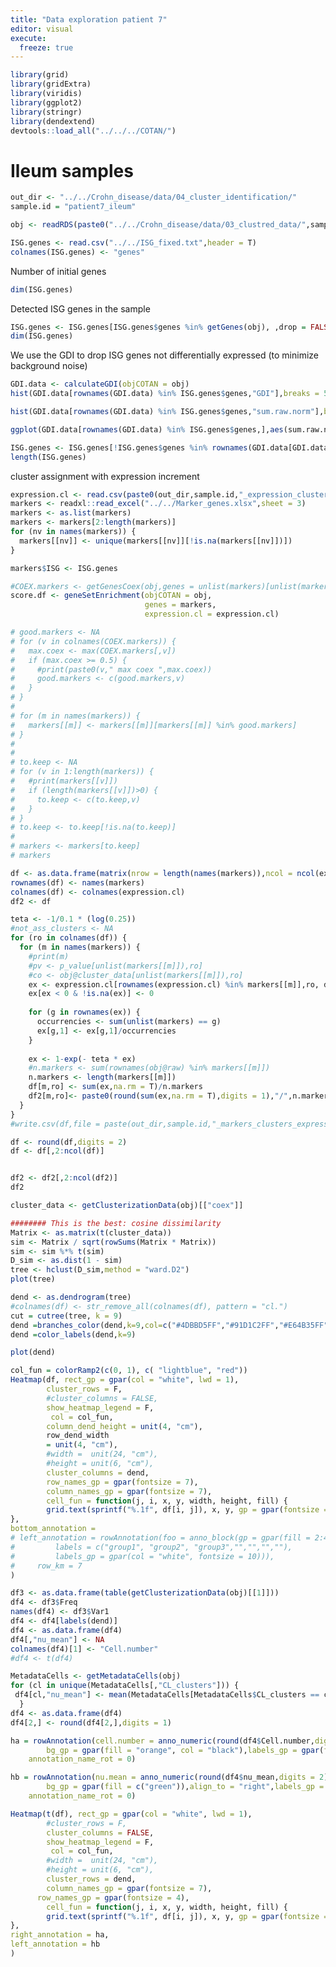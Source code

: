```yaml
---
title: "Data exploration patient 7"
editor: visual
execute: 
  freeze: true
---
```


```r
library(grid)
library(gridExtra)
library(viridis)
library(ggplot2)
library(stringr)
library(dendextend)
devtools::load_all("../../../COTAN/")
```

# Ileum samples

```r
out_dir <- "../../Crohn_disease/data/04_cluster_identification/"
sample.id = "patient7_ileum"

obj <- readRDS(paste0("../../Crohn_disease/data/03_clustred_data/",sample.id,"_merged_cotan.RDS"))

ISG.genes <- read.csv("../../ISG_fixed.txt",header = T)
colnames(ISG.genes) <- "genes"
```

Number of initial genes

```r
dim(ISG.genes)

```

Detected ISG genes in the sample

```r
ISG.genes <- ISG.genes[ISG.genes$genes %in% getGenes(obj), ,drop = FALSE]
dim(ISG.genes)
```

We use the GDI to drop ISG genes not differentially expressed (to minimize background noise)

```r
GDI.data <- calculateGDI(objCOTAN = obj)
hist(GDI.data[rownames(GDI.data) %in% ISG.genes$genes,"GDI"],breaks = 50)
```

```r
hist(GDI.data[rownames(GDI.data) %in% ISG.genes$genes,"sum.raw.norm"],breaks = 50)
```

```r
ggplot(GDI.data[rownames(GDI.data) %in% ISG.genes$genes,],aes(sum.raw.norm, GDI)) + geom_point()
```

```r
ISG.genes <- ISG.genes[!ISG.genes$genes %in% rownames(GDI.data[GDI.data$GDI < 1.5,]),]
length(ISG.genes)
```

cluster assignment with expression increment

```r
expression.cl <- read.csv(paste0(out_dir,sample.id,"_expression_clusters.csv"),row.names = 1)
markers <- readxl::read_excel("../../Marker_genes.xlsx",sheet = 3)
markers <- as.list(markers)
markers <- markers[2:length(markers)]
for (nv in names(markers)) {
  markers[[nv]] <- unique(markers[[nv]][!is.na(markers[[nv]])])
}

markers$ISG <- ISG.genes

#COEX.markers <- getGenesCoex(obj,genes = unlist(markers)[unlist(markers,) %in% getGenes(obj)])
score.df <- geneSetEnrichment(objCOTAN = obj,
                              genes = markers, 
                              expression.cl = expression.cl)
```

```r
# good.markers <- NA
# for (v in colnames(COEX.markers)) {
#   max.coex <- max(COEX.markers[,v])
#   if (max.coex >= 0.5) {
#     #print(paste0(v," max coex ",max.coex))  
#     good.markers <- c(good.markers,v)
#   }
# }
# 
# for (m in names(markers)) {
#   markers[[m]] <- markers[[m]][markers[[m]] %in% good.markers]
# }
# 
# 
# to.keep <- NA
# for (v in 1:length(markers)) {
#   #print(markers[[v]])
#   if (length(markers[[v]])>0) {
#     to.keep <- c(to.keep,v)
#   }
# }
# to.keep <- to.keep[!is.na(to.keep)]
# 
# markers <- markers[to.keep]
# markers
```

```r
df <- as.data.frame(matrix(nrow = length(names(markers)),ncol = ncol(expression.cl)))
rownames(df) <- names(markers)
colnames(df) <- colnames(expression.cl)
df2 <- df

teta <- -1/0.1 * (log(0.25))
#not_ass_clusters <- NA
for (ro in colnames(df)) {
  for (m in names(markers)) {
    #print(m)
    #pv <- p_value[unlist(markers[[m]]),ro]
    #co <- obj@cluster_data[unlist(markers[[m]]),ro]
    ex <- expression.cl[rownames(expression.cl) %in% markers[[m]],ro, drop =FALSE]
    ex[ex < 0 & !is.na(ex)] <- 0
    
    for (g in rownames(ex)) {
      occurrencies <- sum(unlist(markers) == g)
      ex[g,1] <- ex[g,1]/occurrencies 
    }
    
    ex <- 1-exp(- teta * ex)
    #n.markers <- sum(rownames(obj@raw) %in% markers[[m]])
    n.markers <- length(markers[[m]])
    df[m,ro] <- sum(ex,na.rm = T)/n.markers
    df2[m,ro]<- paste0(round(sum(ex,na.rm = T),digits = 1),"/",n.markers)
  }
}
#write.csv(df,file = paste(out_dir,sample.id,"_markers_clusters_expression.csv", sep = ""))

df <- round(df,digits = 2)
df <- df[,2:ncol(df)]


df2 <- df2[,2:ncol(df2)]
df2
```

```r
cluster_data <- getClusterizationData(obj)[["coex"]]

######## This is the best: cosine dissimilarity
Matrix <- as.matrix(t(cluster_data))
sim <- Matrix / sqrt(rowSums(Matrix * Matrix))
sim <- sim %*% t(sim)
D_sim <- as.dist(1 - sim)
tree <- hclust(D_sim,method = "ward.D2")
plot(tree)
```

```r
dend <- as.dendrogram(tree)
#colnames(df) <- str_remove_all(colnames(df), pattern = "cl.")
cut = cutree(tree, k = 9)
dend =branches_color(dend,k=9,col=c("#4DBBD5FF","#91D1C2FF","#E64B35FF","gray80","#3C5488FF","#F39B7FFF","gray80"),groupLabels = T)
dend =color_labels(dend,k=9)

plot(dend)
```

```r

col_fun = colorRamp2(c(0, 1), c( "lightblue", "red"))
Heatmap(df, rect_gp = gpar(col = "white", lwd = 1),
        cluster_rows = F,
        #cluster_columns = FALSE,
        show_heatmap_legend = F,
         col = col_fun,
        column_dend_height = unit(4, "cm"),
        row_dend_width
        = unit(4, "cm"),
        #width =  unit(24, "cm"),
        #height = unit(6, "cm"),
        cluster_columns = dend,
        row_names_gp = gpar(fontsize = 7),
        column_names_gp = gpar(fontsize = 7),
        cell_fun = function(j, i, x, y, width, height, fill) {
        grid.text(sprintf("%.1f", df[i, j]), x, y, gp = gpar(fontsize = 5))
},
bottom_annotation = 
# left_annotation = rowAnnotation(foo = anno_block(gp = gpar(fill = 2:4),
#         labels = c("group1", "group2", "group3","","","",""), 
#         labels_gp = gpar(col = "white", fontsize = 10))),
#     row_km = 7
)
```

```r
df3 <- as.data.frame(table(getClusterizationData(obj)[[1]]))
df4 <- df3$Freq
names(df4) <- df3$Var1
df4 <- df4[labels(dend)]
df4 <- as.data.frame(df4)
df4[,"nu_mean"] <- NA
colnames(df4)[1] <- "Cell.number"
#df4 <- t(df4)

MetadataCells <- getMetadataCells(obj)
for (cl in unique(MetadataCells[,"CL_clusters"])) {
 df4[cl,"nu_mean"] <- mean(MetadataCells[MetadataCells$CL_clusters == cl,]$nu)
  }
df4 <- as.data.frame(df4)
df4[2,] <- round(df4[2,],digits = 1)
```

```r
ha = rowAnnotation(cell.number = anno_numeric(round(df4$Cell.number,digits = 0),
        bg_gp = gpar(fill = "orange", col = "black"),labels_gp = gpar(fontsize = 5)),
    annotation_name_rot = 0)

hb = rowAnnotation(nu.mean = anno_numeric(round(df4$nu_mean,digits = 2),
        bg_gp = gpar(fill = c("green")),align_to = "right",labels_gp = gpar(fontsize = 5)),
    annotation_name_rot = 0)
```

```r
Heatmap(t(df), rect_gp = gpar(col = "white", lwd = 1),
        #cluster_rows = F,
        cluster_columns = FALSE,
        show_heatmap_legend = F,
         col = col_fun,
        #width =  unit(24, "cm"),
        #height = unit(6, "cm"),
        cluster_rows = dend,
        column_names_gp = gpar(fontsize = 7),
      row_names_gp = gpar(fontsize = 4),
        cell_fun = function(j, i, x, y, width, height, fill) {
        grid.text(sprintf("%.1f", df[i, j]), x, y, gp = gpar(fontsize = 5))
},
right_annotation = ha,
left_annotation = hb
)
```
